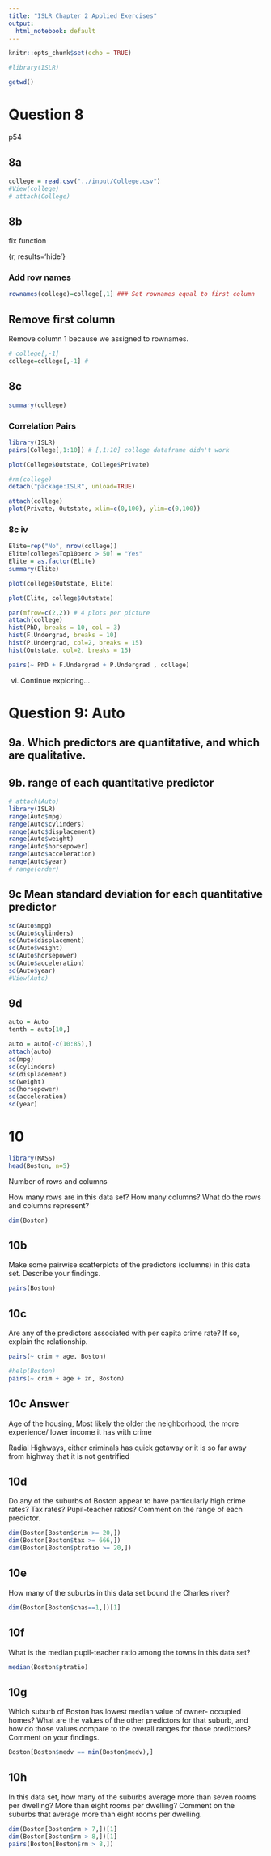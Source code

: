 ```yaml
---
title: "ISLR Chapter 2 Applied Exercises"
output:
  html_notebook: default
---
```


```r
knitr::opts_chunk$set(echo = TRUE)
```

```r
#library(ISLR)
```

```r
getwd()
```

# Question 8 

p54

## 8a
```r
college = read.csv("../input/College.csv")
#View(college)
# attach(College)
```

## 8b

fix function

{r, results='hide'}

### Add row names

```r
rownames(college)=college[,1] ### Set rownames equal to first column
```

## Remove first column

Remove column 1 because we assigned to rownames.
```r
# college[,-1]
college=college[,-1] # 
```

## 8c

```r
summary(college)
```
### Correlation Pairs

```r
library(ISLR)
pairs(College[,1:10]) # [,1:10] college dataframe didn't work
```

```r
plot(College$Outstate, College$Private)
```


```r
#rm(college)
detach("package:ISLR", unload=TRUE)

attach(college)
plot(Private, Outstate, xlim=c(0,100), ylim=c(0,100))
```

### 8c iv
```r
Elite=rep("No", nrow(college))
Elite[college$Top10perc > 50] = "Yes"
Elite = as.factor(Elite)
summary(Elite)
```


```r
plot(college$Outstate, Elite)
```

```r
plot(Elite, college$Outstate)
```

```r
par(mfrow=c(2,2)) # 4 plots per picture
attach(college)
hist(PhD, breaks = 10, col = 3)
hist(F.Undergrad, breaks = 10)
hist(P.Undergrad, col=2, breaks = 15)
hist(Outstate, col=2, breaks = 15)

```

```r

pairs(~ PhD + F.Undergrad + P.Undergrad , college)
```

vi. Continue exploring...

# Question 9: Auto

## 9a. Which predictors are quantitative, and which are qualitative.

## 9b. range of each quantitative predictor

```r
# attach(Auto)
library(ISLR)
range(Auto$mpg)
range(Auto$cylinders)
range(Auto$displacement)
range(Auto$weight)
range(Auto$horsepower)
range(Auto$acceleration)
range(Auto$year)
# range(order)
```

## 9c Mean standard deviation for each quantitative predictor

```r
sd(Auto$mpg)
sd(Auto$cylinders)
sd(Auto$displacement)
sd(Auto$weight)
sd(Auto$horsepower)
sd(Auto$acceleration)
sd(Auto$year)
#View(Auto)
```

## 9d

```r
auto = Auto
tenth = auto[10,]

auto = auto[-c(10:85),]
attach(auto)
sd(mpg)
sd(cylinders)
sd(displacement)
sd(weight)
sd(horsepower)
sd(acceleration)
sd(year)
```

# 10

```r
library(MASS)
head(Boston, n=5)
```
Number of rows and columns

How many rows are in this data set? How many columns? What do the rows and columns represent?

```r
dim(Boston)
```
## 10b

Make some pairwise scatterplots of the predictors (columns) in this data set. Describe your findings.

```r
pairs(Boston)
```

## 10c

Are any of the predictors associated with per capita crime rate? If so, explain the relationship.

```r
pairs(~ crim + age, Boston)
```

```r
#help(Boston)
pairs(~ crim + age + zn, Boston)
```

## 10c Answer

Age of the housing, Most likely the older the neighborhood, the more experience/ lower income it has with crime

Radial Highways, either criminals has quick getaway or it is so far away from highway that it is not gentrified


## 10d

Do any of the suburbs of Boston appear to have particularly high crime rates? Tax rates? Pupil-teacher ratios? Comment on the range of each predictor.

```r
dim(Boston[Boston$crim >= 20,])
dim(Boston[Boston$tax >= 666,])
dim(Boston[Boston$ptratio >= 20,])
```

## 10e

How many of the suburbs in this data set bound the Charles river?

```r
dim(Boston[Boston$chas==1,])[1]
```

## 10f

What is the median pupil-teacher ratio among the towns in this data set?

```r
median(Boston$ptratio)
```

## 10g

Which suburb of Boston has lowest median value of owner- occupied homes? What are the values of the other predictors for that suburb, and how do those values compare to the overall ranges for those predictors? Comment on your findings.

```r
Boston[Boston$medv == min(Boston$medv),]
```

## 10h

In this data set, how many of the suburbs average more than seven rooms per dwelling? More than eight rooms per dwelling? Comment on the suburbs that average more than eight rooms per dwelling.

```r
dim(Boston[Boston$rm > 7,])[1]
dim(Boston[Boston$rm > 8,])[1]
pairs(Boston[Boston$rm > 8,])
```



